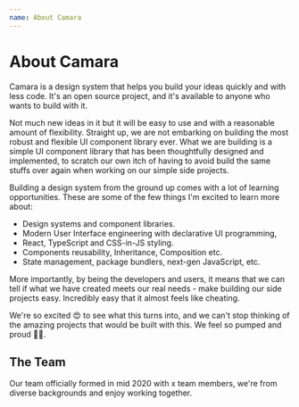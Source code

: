 ```yaml
---
name: About Camara
---
```


# About Camara

Camara is a design system that helps you build your ideas quickly and with less code. It's an open source project, and it's available to anyone who wants to build with it.

Not much new ideas in it but it will be easy to use and with a reasonable amount of flexibility. Straight up, we are not embarking on building the most robust and flexible UI component library ever. What we are building is a simple UI component library that has been thoughtfully designed and implemented, to scratch our own itch of having to avoid build the same stuffs over again when working on our simple side projects.

Building a design system from the ground up comes with a lot of learning opportunities. These are some of the few things I'm excited to learn more about:

- Design systems and component libraries.
- Modern User Interface engineering with declarative UI programming,
- React, TypeScript and CSS-in-JS styling.
- Components reusability, Inheritance, Composition etc.
- State management, package bundlers, next-gen JavaScript, etc.

More importantly, by being the developers and users, it means that we can tell if what we have created meets our real needs - make building our side projects easy. Incredibly easy that it almost feels like cheating.

We're so excited 😍 to see what this turns into, and we can't stop thinking of the amazing projects that would be built with this. We feel so pumped and proud 💪🏾.

## The Team

Our team officially formed in mid 2020 with x team members, we're from diverse backgrounds and enjoy working together.
